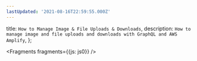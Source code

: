 ```yaml
---
lastUpdated: '2021-08-16T22:59:55.000Z'
---
```

  title: `How to Manage Image & File Uploads & Downloads`,
  description: `How to manage image and file uploads and downloads with GraphQL and AWS Amplify`,
};


<Fragments fragments={{js: js0}} /> 

